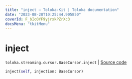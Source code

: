 ```yaml
---
title: "inject — Toloka-Kit | Toloka documentation"
date: "2023-08-28T10:25:44.905850"
coverId: F_bIcOYF9yjrxkPZrXc3
docsMenu: "tkitMenu"
---
```


# inject

`toloka.streaming.cursor.BaseCursor.inject` | [Source code](https://github.com/Toloka/toloka-kit/blob/v1.2.1/src/streaming/cursor.py#L133)

```python
inject(self, injection: BaseCursor)
```